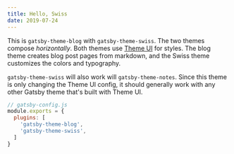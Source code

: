 ```yaml
---
title: Hello, Swiss
date: 2019-07-24
---
```


This is `gatsby-theme-blog` with `gatsby-theme-swiss`.
The two themes compose *horizontally*.
Both themes use [Theme UI][] for styles.
The blog theme creates blog post pages from markdown,
and the Swiss theme customizes the colors and typography.

`gatsby-theme-swiss` will also work will `gatsby-theme-notes`.
Since this theme is only changing the Theme UI config,
it should generally work with any other Gatsby theme that's
built with Theme UI.

```js
// gatsby-config.js
module.exports = {
  plugins: [
    'gatsby-theme-blog',
    'gatsby-theme-swiss',
  ]
}
```

[theme ui]: https://theme-ui.com

